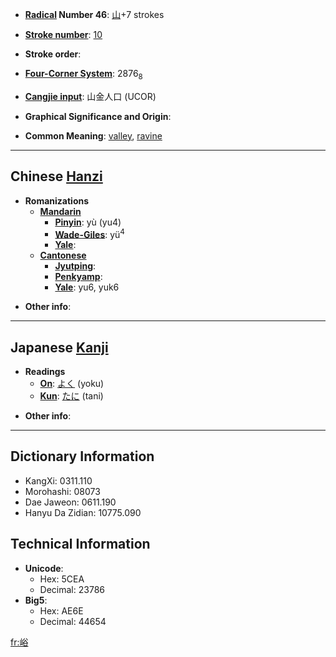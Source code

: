 * '''[[Wiktionary:Chinese radical index| Radical]] Number 46''': [[Wiktionary:Chinese radical index 山|山]]+7 strokes

* '''[[Wiktionary:Chinese total strokes index|Stroke number]]''': [[Wiktionary:Chinese total strokes index 10|10]]

* '''Stroke order''': 

* '''[[Wiktionary:Chinese four corner index|Four-Corner System]]''': 2876<sub>8</sub>

* '''[[Wiktionary:Chinese Cangjie index|Cangjie input]]''': 山金人口 (UCOR)

* '''Graphical Significance and Origin''': 

* '''Common Meaning''': [[valley]], [[ravine]]

----

== Chinese [[Hanzi]] ==

* '''Romanizations'''
** '''[[Mandarin]]'''
*** '''[[Pinyin]]''': yù (yu4)
*** '''[[Wade-Giles]]''': yü<sup>4</sup>
*** '''[[Yale]]''': 
** '''[[Cantonese]]'''
*** '''[[Jyutping]]''':
*** '''[[Penkyamp]]''': 
*** '''[[Yale]]''': yu6, yuk6

* '''Other info''': 

----

== Japanese [[Kanji]] ==

* '''Readings'''
** '''[[On]]''': [[よく]] (yoku)
** '''[[Kun]]''': [[たに]] (tani)

* '''Other info''':  

----

== Dictionary Information ==

* KangXi: 0311.110
* Morohashi: 08073
* Dae Jaweon: 0611.190
* Hanyu Da Zidian: 10775.090

== Technical Information ==

* '''Unicode''':
** Hex: 5CEA
** Decimal: 23786
* '''Big5''':
** Hex: AE6E
** Decimal: 44654

[[fr:峪]]